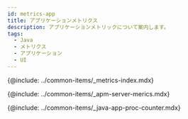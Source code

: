 ```yaml
---
id: metrics-app
title: アプリケーションメトリクス
description: アプリケーションメトリックについて案内します。
tags:
  - Java
  - メトリクス
  - アプリケーション
  - UI
---
```



{@include: ../common-items/_metrics-index.mdx}

{@include: ../common-items/_apm-server-merics.mdx}

{@include: ../common-items/_java-app-proc-counter.mdx}
